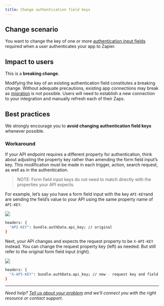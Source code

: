 ```yaml
---
title: Change authentication field keys
---
```

## Change scenario

You want to change the key of one or more [authentication input fields](/platform/build/basicauth#1-build-an-input-form) required when a user authenticates your app to Zapier.

## Impact to users

This is a **breaking change**.

Modifying the key of an existing authentication field constitutes a breaking change. Without adequate precautions, existing app connections may break as [migration](/platform/manage/migrate) is not possible. Users will need to establish a new connection to your integration and manually refresh each of their Zaps.

## Best practices

We strongly encourage you to **avoid changing authentication field keys** whenever possible.

### Workaround

If your API endpoint requires a different property for authentication, think about adjusting the property key rather than amending the form field input’s key. This modification must be made in each trigger, action, search request, as well as in the authentication.

> NOTE: Form field input keys do not need to match directly with the properties your API expects.

For example, let’s say you have a form field input with the key `API-KEY`and are sending the field’s value to your API using the same property name of `API-KEY`.
<Frame>
  <img src="/images/daef0487a89a2cbb17ec719cbbd50577.png"/>
</Frame>

```bash
headers: {
  "API-KEY": bundle.authData.api_key; // original
}
```

Next, your API changes and expects the request property to be `X-API-KEY` instead. You can change the request property key (left) as needed. But still refer to the original form field input (right).
<Frame>
  <img src="/images/bf4cdfe3183752e0e57707001260e9e3.png"/>
</Frame>

```bash
headers: {
  "X-API-KEY": bundle.authData.api_key; // new - request key and field key can differ
}
```

- - -

_Need help? [Tell us about your problem](https://developer.zapier.com/contact) and we’ll connect you with the right resource or contact support._
